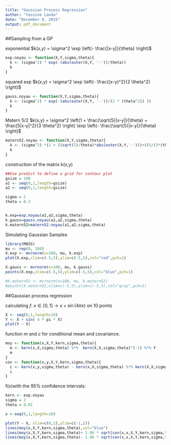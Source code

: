 ```yaml
---
title: "Gaussian Process Regression"
author: "Yassine Landa"
date: "December 9, 2015"
output: pdf_document
---
```


##Sampling from a GP

exponential $k(x,y) = \sigma^2 \exp \left(- \frac{|x-y|}{\theta} \right)$ 

```r
exp.noyau <- function(X,Y,sigma,theta){
  k <- (sigma^2) * exp(-(abs(outer(X,Y, '-'))/theta)) 
  k
}

```

squared exp $k(x,y) = \sigma^2 \exp \left(- \frac{(x-y)^2}{2 \theta^2} \right)$
```r
gauss.noyau <- function(X,Y,sigma,theta){
  k <- (sigma^2) * exp(-(abs(outer(X,Y, '-'))/(2 * (theta^2)) ))
  k
}
```

Matern 5/2 $k(x,y) = \sigma^2 \left(1 + \frac{\sqrt{5}|x-y|}{\theta} + \frac{5|x-y|^2}{3 \theta^2} \right) \exp \left(- \frac{\sqrt{5}|x-y|}{\theta} \right)$ 
		
```r
matern52.noyau <- function(X,Y,sigma,theta){
  k <- (sigma^2) *(1 + ((sqrt(5)/theta)*abs(outer(X,Y,'-')))+((5/(3*(theta^2)))*abs(outer(X,Y, '-'))))* exp(-(sqrt(5)/theta))*abs(outer(X,Y,'-'))
  k
}
```

construction of the matrix k(x,y)
```r
##Use predict to define a grid for contour plot
gsize = 100
a1 <- seq(0,1,length=gsize)
a2 <- seq(0,1,length=gsize)

sigma = 2
theta = 0.3


k.exp=exp.noyau(a1,a2,sigma,theta)
k.gauss=gauss.noyau(a1,a2,sigma,theta)
k.matern52=matern52.noyau(a1,a2,sigma,theta)

```

Simulating Gaussian Samples

```r
library(MASS)
mu <- rep(0, 100)
X.exp <- mvrnorm(n=100, mu, k.exp)
plot(X.exp,xlim=c(-5,5),ylim=c(-5,5),col="red",pch=1)

X.gauss <- mvrnorm(n=100, mu, k.gauss)
points(X.exp,xlim=c(-5,5),ylim=c(-5,5),col="blue",pch=1)

#X.matern52 <- mvrnorm(n=100, mu, k.matern52)
#points(X.matern52,xlim=c(-5,5),ylim=c(-5,5),col="gray",pch=1)

```

##Gaussian process regression

calculating $f:\ x \in [0,1] \rightarrow x + \sin(4 \pi x)$ on 10 points

```r
X <- seq(0,1,length=10)
Y <- X + sin( 4 * pi * X)
plot(Y ~ X)
```

function $m$ and $c$ for conditional mean and covariance.
\begin{equation*}
\begin{split}
m(x)&=k(x,X) k(X,X)^{-1} Y\\
c(x,y)&=k(x,y) - k(x,X) k(X,X)^{-1}k(X,y)
\end{split}
\end{equation*}

```r
moy <- function(x,X,Y,kern,sigma,theta){
  m <- kern(x,X,sigma,theta) %*%  kern(X,X,sigma,theta)^(-1) %*% Y
  m
}
cov <- function(x,y,X,Y,kern,sigma,theta){
  c <- kern(x,y,sigma,theta) - kern(x,X,sigma,theta) %*% kern(X,X,sigma,theta)^(-1) %*% kern(X,y,sigma,theta)
  c
}
```

f(x)with the 95% confidence intervals:
```r
kern <- exp.noyau
sigma = 2
theta = 0.01

x <-seq(0,1,length=10)

plot(Y ~ X, xlim=c(0,1),ylim=c(-1,2))
lines(moy(x,X,Y,kern,sigma,theta),col="blue")
lines(moy(x,X,Y,kern,sigma,theta)+ 1.96 * sqrt(cov(x,x,X,Y,kern,sigma,theta)),col="red")
lines(moy(x,X,Y,kern,sigma,theta)- 1.96 * sqrt(cov(x,x,X,Y,kern,sigma,theta)),col="red")
```




